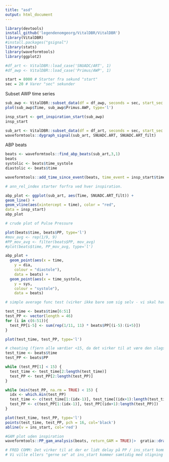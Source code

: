 ```yaml
---
title: "asd"
output: html_document
---
```



```r
library(devtools)
install_github('legendenomgeorg/VitalDBR/VitalDBR')
library(VitalDBR)
#install.packages("gsignal")
library(stats)
library(waveformtools)
library(ggplot2)
```

```r
#df_art <- VitalDBR::load_case('SNUADC/ART', 1)
#df_awp <- VitalDBR::load_case('Primus/AWP', 1)
```


```r
start = 8000 # Starter fra sekund "start"
sec = 20 # Varer "sec" sekunder 
```

Subset AWP time series
```r
sub_awp <- VitalDBR::subset_data(df = df_awp, seconds = sec, start_sec = start)
plot(sub_awp$Time, sub_awp$Primus.AWP, type='l')
```


```r
insp_start <- get_inspiration_start(sub_awp)
insp_start
```


```r

sub_art <- VitalDBR::subset_data(df = df_art, seconds = sec, start_sec = start, filter=TRUE)
waveformtools::dygraph_signal(sub_art, SNUADC.ART, SNUADC.ART_filt)

```

ABP beats
```r
beats <- waveformtools::find_abp_beats(sub_art,3,1)
beats
systolic <- beats$time_systole
diastolic <- beats$time

waveformtools::add_time_since_event(beats, time_event = insp_start$time)

# ann_rel_index starter forfra ved hver inspiration. 
```

```r
abp_plot <- ggplot(sub_art, aes(Time, SNUADC.ART_filt)) +
geom_line() +
geom_vline(aes(xintercept = time), color = "red",
data = insp_start)
abp_plot
```

```r
# crude plot of Pulse Pressure

plot(beats$time, beats$PP, type='l')
#mov_avg <- rep(1/9, 9)
#PP_mov_avg <- filter(beats$PP, mov_avg)
#plot(beats$time, PP_mov_avg, type='l')
```

```r
abp_plot +
  geom_point(aes(x = time,
    y = dia,
    colour = "diastole"),
    data = beats) +
  geom_point(aes(x = time_systole,
    y = sys,
    colour = "systole"),
    data = beats)
```



```r
# simple average func test (virker ikke bare som sig selv - vi skal have filtreret dataen)

test_time <- beats$time[6:51]
test_PP <- vector(length = 46)
for (i in c(6:51)){
  test_PP[i-5] <- sum(rep(1/11, 11) * beats$PP[(i-5):(i+5)])
}

plot(test_time, test_PP, type='l')
```


```r
# cheating (fjern alle værdier <15, da det virker til at være den slags støj vi finder mest her)
test_time <- beats$time
test_PP <- beats$PP

while (test_PP[1] < 15) {
  test_time <- test_time[2:length(test_time)]
  test_PP <- test_PP[2:length(test_PP)]
}

while (min(test_PP, na.rm = TRUE) < 15) {
  idx <- which.min(test_PP)
  test_time <- c(test_time[1:(idx-1)], test_time[(idx+1):length(test_time)])
  test_PP <- c(test_PP[1:(idx-1)], test_PP[(idx+1):length(test_PP)])
}

plot(test_time, test_PP, type='l')
points(test_time, test_PP, pch = 16, col='black')
abline(v = ins_start, col='red')

#GAM plot uden inspiration
waveformtools::PP_gam_analysis(beats, return_GAM = TRUE)|>  gratia::draw()
```

```r
# FRED COMM: Det virker til at der er lidt delay på PP / ins_start kommer for tidligt.
# Vi ville ellers "gerne se" at ins_start kommer samtidig med stigning i PP, men den kommer mest før
```





